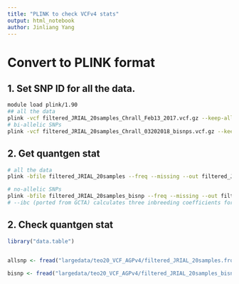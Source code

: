 ```yaml
---
title: "PLINK to check VCFv4 stats"
output: html_notebook
author: Jinliang Yang
---
```



# Convert to PLINK format

## 1. Set SNP ID for all the data.
```bash
module load plink/1.90
## all the data
plink -vcf filtered_JRIAL_20samples_Chrall_Feb13_2017.vcf.gz --keep-allele-order --set-missing-var-ids @_#_\$1_\$2 --make-bed --out filtered_JRIAL_20samples
# bi-allelic SNPs
plink -vcf filtered_JRIAL_20samples_Chrall_03202018_bisnps.vcf.gz --keep-allele-order --set-missing-var-ids @_#_\$1_\$2 --make-bed --out filtered_JRIAL_20samples_bisnp
```


## 2. Get quantgen stat

```bash
# all the data
plink -bfile filtered_JRIAL_20samples --freq --missing --out filtered_JRIAL_20samples

# no-allelic SNPs
plink -bfile filtered_JRIAL_20samples_bisnp --freq --missing --out filtered_JRIAL_20samples_bisnp  
# --ibc (ported from GCTA) calculates three inbreeding coefficients for each sample
```

## 2. Check quantgen stat

```r
library("data.table")


allsnp <- fread("largedata/teo20_VCF_AGPv4/filtered_JRIAL_20samples.frq", header=T, data.table=FALSE)

bisnp <- fread("largedata/teo20_VCF_AGPv4/filtered_JRIAL_20samples_bisnp.lmiss", header=T, data.table=FALSE)

```


